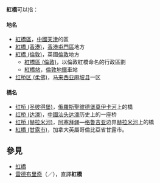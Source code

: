 {{not|紅毛橋}}
'''紅橋'''可以指：
====地名====
*[[紅橋區|紅橋區]]，[[中華人民共和國|中國]][[天津|天津]]的區
*[[紅橋_(香港)|紅橋 (香港)]]，[[香港|香港]][[屯門區|屯門區]]地方
*[[紅橋_(倫敦)|紅橋 (倫敦)]]，英國[[倫敦|倫敦]]地方
**[[紅橋區_(倫敦)|紅橋區 (倫敦)]]，以倫敦紅橋命名的行政區劃
**[[紅橋站|紅橋站]]，[[倫敦地鐵|倫敦地鐵]]車站
*[[红桥区_(柔佛)|红桥区 (柔佛)]]，[[马来西亚|马来西亚]][[麻坡县|麻坡县]]一区
====橋名====
*[[红桥_(圣彼得堡)|红桥 (圣彼得堡)]]，[[俄羅斯|俄羅斯]][[聖彼德堡|聖彼德堡]][[莫伊卡河|莫伊卡河]]上的橋
*[[红桥_(达濠)|红桥 (达濠)]]，[[中華人民共和國|中國]][[汕头|汕头]][[达濠|达濠]]历史上的一座桥
*[[红桥_(赫拉米河)|红桥 (赫拉米河)]]，[[阿塞拜疆|阿塞拜疆]]—[[格鲁吉亚|格鲁吉亚]]边界[[赫拉米河|赫拉米河]]上的橋
*[[紅橋_(甘露市)|紅橋 (甘露市)]]，加拿大英屬哥倫比亞省甘露市。

== 參見 ==
*[[虹橋|虹橋]]
*[[雷德布里奇|雷德布里奇]]（{{lang-en|Redbridge}}／{{lang|en|Red Bridge}}），直譯'''紅橋'''

{{disambig|Cat=二字地名消歧义}}